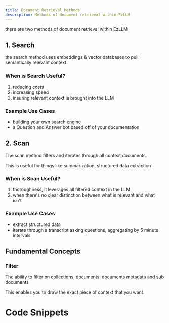 ```yaml
---
title: Document Retrieval Methods
description: Methods of document retrieval within EzLLM
---
```


there are two methods of document retrieval within EzLLM

## 1. Search
the search method uses embeddings & vector databases to pull semantically relevant context.


### When is Search Useful?
1. reducing costs
2. increasing speed
2. insuring relevant context is brought into the LLM

### Example Use Cases
- building your own search engine
- a Question and Answer bot based off of your documentation

## 2. Scan
The scan method filters and iterates through all context documents.

This is useful for things like summarization, structured data extraction


### When is Scan Useful?
1. thoroughness, it leverages all filtered context in the LLM
2. when there's no clear distinction between what is relevant and what isn't

### Example Use Cases
- extract structured data
- iterate through a transcript asking questions, aggregating by 5 minute intervals


## Fundamental Concepts
### Filter
The ability to filter on collections, documents, documents metadata and sub documents

This enables you to draw the exact piece of context that you want.


# Code Snippets